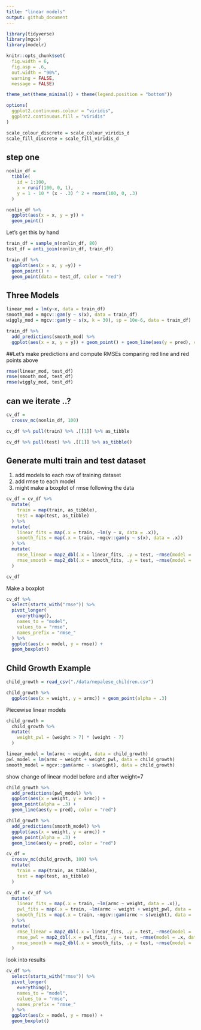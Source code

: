 ```yaml
---
title: "linear models"
output: github_document
---
```


```r
library(tidyverse)
library(mgcv)
library(modelr)

knitr::opts_chunk$set(
  fig.width = 6,
  fig.asp = .6,
  out.width = "90%",
  warning = FALSE,
  message = FALSE)

theme_set(theme_minimal() + theme(legend.position = "bottom"))

options(
  ggplot2.continuous.colour = "viridis",
  ggplot2.continuous.fill = "viridis"
)

scale_colour_discrete = scale_colour_viridis_d
scale_fill_discrete = scale_fill_viridis_d
```

## step one 
```r
nonlin_df = 
  tibble(
    id = 1:100,
    x = runif(100, 0, 1),
    y = 1 - 10 * (x - .3) ^ 2 + rnorm(100, 0, .3)
  )

nonlin_df %>% 
  ggplot(aes(x = x, y = y)) + 
  geom_point()
```

Let's get this by hand

```r
train_df = sample_n(nonlin_df, 80)
test_df = anti_join(nonlin_df, train_df)
```

```r
train_df %>% 
  ggplot(aes(x = x, y =y)) + 
  geom_point() + 
  geom_point(data = test_df, color = "red")
```

## Three Models 

```r
linear_mod = lm(y~x, data = train_df)
smooth_mod = mgcv::gam(y ~ s(x), data = train_df)
wiggly_mod = mgcv::gam(y ~ s(x, k = 30), sp = 10e-6, data = train_df)
```

```r
train_df %>% 
  add_predictions(smooth_mod) %>% 
  ggplot(aes(x = x, y = y)) + geom_point() + geom_line(aes(y = pred), color = "red") + geom_point(data = test_df, color = "red")
```

##Let's make predictions and compute RMSEs
comparing red line and red points above 
```r
rmse(linear_mod, test_df)
rmse(smooth_mod, test_df)
rmse(wiggly_mod, test_df)
```

## can we iterate ..?
```r
cv_df =
  crossv_mc(nonlin_df, 100)

cv_df %>% pull(train) %>% .[[1]] %>% as_tibble

cv_df %>% pull(test) %>% .[[1]] %>% as_tibble()

```

## Generate multi train and test dataset
1. add models to each row of training dataset
2. add rmse to each model
3. might make a boxplot of rmse following the data
```r
cv_df = cv_df %>% 
  mutate(
    train = map(train, as_tibble),
    test = map(test, as_tibble)
  ) %>% 
  mutate(
    linear_fits = map(.x = train, ~lm(y ~ x, data = .x)),
    smooth_fits = map(.x = train, ~mgcv::gam(y ~ s(x), data = .x))
  ) %>% 
  mutate(
    rmse_linear = map2_dbl(.x = linear_fits, .y = test, ~rmse(model = .x, data = .y)),
    rmse_smooth = map2_dbl(.x = smooth_fits, .y = test, ~rmse(model = .x, data = .y))
  )

cv_df
```


Make a boxplot 

```r
cv_df %>% 
  select(starts_with("rmse")) %>% 
  pivot_longer(
    everything(),
    names_to = "model", 
    values_to = "rmse",
    names_prefix = "rmse_"
  ) %>% 
  ggplot(aes(x = model, y = rmse)) +
  geom_boxplot()
```
## Child Growth Example

```r
child_growth = read_csv("./data/nepalese_children.csv")
```

```r
child_growth %>% 
  ggplot(aes(x = weight, y = armc)) + geom_point(alpha = .3)
```

Piecewise linear models 
```r
child_growth = 
  child_growth %>% 
  mutate(
    weight_pwl = (weight > 7) * (weight - 7) 
  )
```


```r
linear_model = lm(armc ~ weight, data = child_growth)
pwl_model = lm(armc ~ weight + weight_pwl, data = child_growth)
smooth_model = mgcv::gam(armc ~ s(weight), data = child_growth)
```

show change of linear model before and after weight=7
```r
child_growth %>% 
  add_predictions(pwl_model) %>% 
  ggplot(aes(x = weight, y = armc)) +
  geom_point(alpha = .3) +
  geom_line(aes(y = pred), color = "red")
```
```r
child_growth %>% 
  add_predictions(smooth_model) %>% 
  ggplot(aes(x = weight, y = armc)) +
  geom_point(alpha = .3) +
  geom_line(aes(y = pred), color = "red")
```

```r
cv_df = 
  crossv_mc(child_growth, 100) %>% 
  mutate(
    train = map(train, as_tibble),
    test = map(test, as_tibble)
  )
```

```r
cv_df = cv_df %>% 
  mutate(
    linear_fits = map(.x = train, ~lm(armc ~ weight, data = .x)),
    pwl_fits = map(.x = train, ~lm(armc ~ weight + weight_pwl, data = .x)),
    smooth_fits = map(.x = train, ~mgcv::gam(armc ~ s(weight), data = .x))
  ) %>% 
  mutate(
    rmse_linear = map2_dbl(.x = linear_fits, .y = test, ~rmse(model = .x, data = .y)),
    rmse_pwl = map2_dbl(.x = pwl_fits, .y = test, ~rmse(model = .x, data = .y)),
    rmse_smooth = map2_dbl(.x = smooth_fits, .y = test, ~rmse(model = .x, data = .y))
  )
```

look into results 

```r
cv_df %>% 
  select(starts_with("rmse")) %>% 
  pivot_longer(
    everything(),
    names_to = "model", 
    values_to = "rmse",
    names_prefix = "rmse_"
  ) %>% 
  ggplot(aes(x = model, y = rmse)) +
  geom_boxplot()
```

